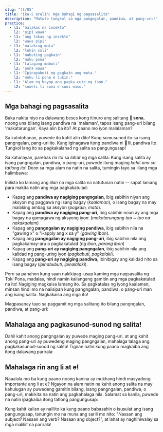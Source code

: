 ```yaml
---
slug: "tl/05"
title: "ika-5 aralin: mga bahagi ng pagsasalita"
description: "Matuto tungkol sa mga pangngalan, pandiwa, at pang-uri!"
practice:
  - l1: "malakas na insekto"
    l2: "pipi wawa"
  - l1: "ang lakas ng insekto"
    l2: "wawa pipi"
  - l1: "malaking mata"
    l2: "lukin suli"
  - l1: "mabuting pagkain"
    l2: "moku pona"
  - l1: "talagang mabuti"
    l2: "pona wawa"
  - l1: "Ipinapabuti ng pagkain ang mata."
    l2: "moku li pona e lukin."
  - l1: "Alam ng hayop ang pagka-cute ng ibon."
    l2: "soweli li sona e suwi waso."
---
```



## Mga bahagi ng pagsasalita

Baka nakita niyo na dalawang beses kong itinuro ang salitang **󱥡 sona**, noong una bilang isang pandiwa na 'malaman', tapos isang pang-uri bilang 'makatarungan'. Kaya alin ba ito? At paano mo iyon malalaman?

Sa katotohanan, puwede ito kahit alin dito! Kung sumusunod ito sa isang pangngalan, pang-uri ito. Kung iginagawa itong pandiwa ni **󱤧 li**, pandiwa ito. Tungkol lang ito sa pagkakalahad ng salita sa pangungusap!

Sa katunayan, parehas rin ito sa _lahat_ ng mga salita: Kung isang salita ay isang pangngalan, pandiwa, o pang-uri, puwede itong maging _kahit ano sa tatlong ito_! Doon sa mga alam na natin na salita, tumingin tayo sa iilang mga halimbawa:

<List>
  <Word sl="lukin" m="PNG: mata; PND: itignan" />
  <Word sl="moku" m="PNG: pagkain; PND: kain, inom" />
  <Word sl="sona" m="PNG: kaalaman, katarungan; PND: malaman; PNR: matalino, makatarungan" />
  <Word sl="suli" m="PNG: laki; PND: lakihan, bigyang-diin; PNR: malaki, importante" />
  <Word sl="pona" m="PNG: buti; PND: ipabuti, pagbutihin; PNR: mabuti, kaaya-aya" />
  <Word sl="waso" m="PNG: ibon; PND: gawing ibon; PNR: ng ibon, parang ibon" />
</List>

Inilista ko lamang ang *iilan* na mga salita na natutunan natin -- sapat lamang para makita natin ang mga pagkakatulad:
* Kapag ang **pandiwa ay nagiging pangngalan**, ibig sabihin niyan ang aksyon mg paggawa ng isang bagay (*kaalaman*), o isang bagay na may malaking ambag sa aksyon (*pagkain, mata*).
* Kapag ang **pandiwa ay nagiging pang-uri**, ibig sabihin noon ay ang mga bagay na gumagawa ng aksyong iyon: (*makatarungang tao ~ tao na nakakaalam*)
* Kapag ang **pangngalan ay nagiging pandiwa**, ibig sabihin nila na "gawing x" o "i-apply ang x sa y" (*gawing ibon*).
* Kapag ang **pangngalan ay nagiging pang-uri**, ibig sabihin nila ang pagkakamay-aru o pagkakatulad (*ng ibon, parang ibon*)
* Kapag ang **pang-uri ay nagiging pangngalan**, ibig sabihin nila ang kalidad ng pang-uring iyon (*pagkabuti, pagkalaki*).
* Kapag ang **pang-uri ay nagiging pandiwa**, ibinibigay ang kalidad nito sa isang bagay (*ipinabubuti, ipinalalaki*).

Pero sa panahon kung saan nakikipag-usap kaming mga nagsasalita ng Toki Pona, madalas, hindi namin kailangang gamitin ang mga pagkakatulad na ito! Nagiging magkaisa lamang ito. Sa pagkatalas ng iyong kaalaman, minsan hindi mo na naiisipan kung pangngalan, pandiwa, o pang-uri man ang isang salita. Nagkakaisa ang mga ito!

Magpasanay tayo sa paggamit ng mga salitang ito bilang pangngalan, pandiwa, at pang-uri:

<List>
  <Sentence sl="lukin li pona e sona." m="Ipinanapabuti ng mata ang kaalaman." />
  <Sentence sl="moku li suli e pipi." m="Ipinapalaki ng pagkain ang insekto." />
  <Sentence
    sl="moku li wawa e soweli lili."
    m="Ipinapalakas ng pagkain ang maliit na hayop."
  />
</List>

## Mahalaga ang pagkasunod-sunod ng salita!

Dahil kahit anong pangngalan ay puwede maging pang-uri, at ang kahit anong pang-uri ay puwedeng maging pangngalan, mahalaga talaga ang pagkakasunod-sunod ng salita! Tignan natin kung paano magkaiba ang itong dalawang parirala:

<List>
  <Word sl="soweli suli" m="malaking hayop" />
  <Word sl="suli soweli" m="ang laki ng hayop" />
  <Sentence
    sl="soweli suli li sona e suli soweli."
    m="Alam ng malaking hayop ang laki ng hayop."
  />
</List>

## Mahalaga rin ang li at e!

Naaalala mo ba kung paano noong kanina ay mukhang hindi masyadong importante ang li at e? Ngayon na alam natin na kahit anong salita na may kahulugan ay puwedeng gamitin bilang, isang pangngalan, pandiwa, o pang-uri, makikita na natin ang pagkahalaga nila. Salamat sa kanila, puwede na natin ipagkaiba itong tatlong pangungusap:

<List>
  <Word sl="soweli sona" m="makatarungang hayop" />
  <Word sl="sona pona" m="mabuting kaalaman; malaman ng mabuti" />
  <Word sl="pona waso" m="ang kabutihan ng ibon" />
  <Sentence
    sl="soweli sona li pona e waso."
    m="Tinutulungan ng nakakaalam na hayop ang ibon."
  />
  <Sentence
    sl="soweli li sona pona e waso."
    m="Alam na mabuti ng hayop ang ibon."
  />
  <Sentence
    sl="soweli li sona e pona waso."
    m="Alam ng hayop ang kabutihan ng ibon."
  />
</List>
Kung kahit kailan ay nalilito ka kung paano babasahin o isusulat ang isang pangungusap, tanungin mo na muna ang sarili mo nito:
"Nasaan ang subject? Nasaan ang verb? Nasaan ang object?", at lahat ay naghihiwalay
sa mga maliliit na parirala!

<Practice exercises={frontmatter.practice}  />
